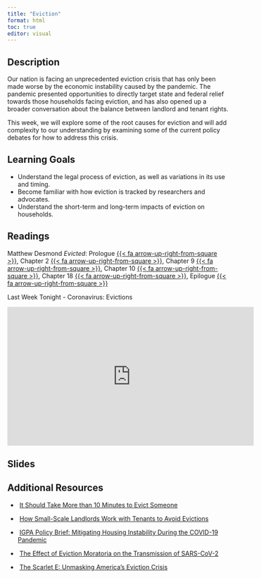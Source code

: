 ```yaml
---
title: "Eviction"
format: html
toc: true
editor: visual
---
```


## Description

Our nation is facing an unprecedented eviction crisis that has only been made worse by the economic instability caused by the pandemic. The pandemic presented opportunities to directly target state and federal relief towards those households facing eviction, and has also opened up a broader conversation about the balance between landlord and tenant rights.

This week, we will explore some of the root causes for eviction and will add complexity to our understanding by examining some of the current policy debates for how to address this crisis.

## Learning Goals

-   Understand the legal process of eviction, as well as variations in its use and timing.
-   Become familiar with how eviction is tracked by researchers and advocates.
-   Understand the short-term and long-term impacts of eviction on households.

## Readings

Matthew Desmond *Evicted*: Prologue [{{< fa arrow-up-right-from-square >}}](https://uofi.box.com/s/x4kjatw5l97aikcxghnq519ptuonh6nw), Chapter 2 [{{< fa arrow-up-right-from-square >}}](https://uofi.box.com/s/szfssrl2he5m37e76wvb78pocmqgo7hm), Chapter 9 [{{< fa arrow-up-right-from-square >}}](https://uofi.box.com/s/xz6g4ly1nd0iv7qn28mw3s0n87cxc2sq), Chapter 10 [{{< fa arrow-up-right-from-square >}}](https://uofi.box.com/s/4mcai41n2wjpthhzcbudck2e76pvf8a6), Chapter 18 [{{< fa arrow-up-right-from-square >}}](https://uofi.box.com/s/c84up1g7qlri5jds3hghueeb31hm6mx4), Epilogue [{{< fa arrow-up-right-from-square >}}](https://uofi.box.com/s/0s6f50cmyw9zsqzrpx7ceuo432n36zne)

Last Week Tonight - Coronavirus: Evictions

<iframe width="560" height="315" src="https://www.youtube-nocookie.com/embed/R652nwUcJRA" title="YouTube video player" frameborder="0" allow="accelerometer; autoplay; clipboard-write; encrypted-media; gyroscope; picture-in-picture; web-share" allowfullscreen></iframe>

## Slides

## Additional Resources

-    [It Should Take More than 10 Minutes to Evict Someone](https://www.nytimes.com/2022/01/13/opinion/housing-eviction.html)

-    [How Small-Scale Landlords Work with Tenants to Avoid Evictions](https://housingmatters.urban.org/research-summary/how-small-scale-landlords-work-tenants-avoid-evictions)

-    [IGPA Policy Brief: Mitigating Housing Instability During the COVID-19 Pandemic](https://igpa.uillinois.edu/sites/igpa.uillinois.edu/files/reports/PolicySpotlight_HousingInstability.pdf)

-    [The Effect of Eviction Moratoria on the Transmission of SARS-CoV-2](https://www.nature.com/articles/s41467-021-22521-5)

-    [The Scarlet E: Unmasking America's Eviction Crisis](https://www.wnycstudios.org/podcasts/otm/scarlet-e-unmasking-americas-eviction-crisis)
